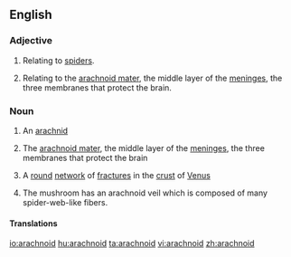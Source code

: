==English==
===Adjective===
{{en-adj|-}}

#Relating to [[spider]]s.
#{{anatomy}} Relating to the [[arachnoid mater]], the middle layer of the [[meninges]], the three membranes that protect the brain.  

===Noun===
{{en-noun}}

# {{biology}} An [[arachnid]]
# {{physiology}} The [[arachnoid mater]], the middle layer of the [[meninges]], the three membranes that protect the brain
# {{astronomy}} A [[round]] [[network]] of [[fracture]]s in the [[crust]] of [[Venus]]
# {{mycology}} {{rfc-sense}} The mushroom has an arachnoid veil which is composed of many spider-web-like fibers.

====Translations====
{{trans-see|the arachnoid mater|arachnoid mater}}

[[io:arachnoid]]
[[hu:arachnoid]]
[[ta:arachnoid]]
[[vi:arachnoid]]
[[zh:arachnoid]]